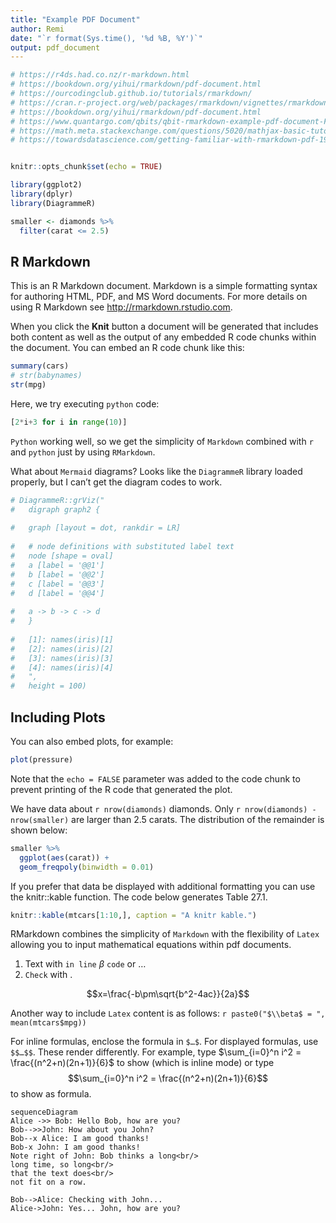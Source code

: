 ```yaml
---
title: "Example PDF Document"
author: Remi
date: "`r format(Sys.time(), '%d %B, %Y')`"
output: pdf_document
---
```


```r
# https://r4ds.had.co.nz/r-markdown.html
# https://bookdown.org/yihui/rmarkdown/pdf-document.html
# https://ourcodingclub.github.io/tutorials/rmarkdown/
# https://cran.r-project.org/web/packages/rmarkdown/vignettes/rmarkdown.html
# https://bookdown.org/yihui/rmarkdown/pdf-document.html
# https://www.quantargo.com/qbits/qbit-rmarkdown-example-pdf-document-FEN_bLjx2?panel=viewer
# https://math.meta.stackexchange.com/questions/5020/mathjax-basic-tutorial-and-quick-reference
# https://towardsdatascience.com/getting-familiar-with-rmarkdown-pdf-19fed1864952


knitr::opts_chunk$set(echo = TRUE)

library(ggplot2)
library(dplyr)
library(DiagrammeR)

smaller <- diamonds %>%
  filter(carat <= 2.5)
```

## R Markdown

This is an R Markdown document. Markdown is a simple formatting syntax for authoring HTML, PDF, and MS Word documents. For more details on using R Markdown see <http://rmarkdown.rstudio.com>.

When you click the **Knit** button a document will be generated that includes both content as well as the output of any embedded R code chunks within the document. You can embed an R code chunk like this:

```r
summary(cars)
# str(babynames)
str(mpg)
```

Here, we try executing `python` code:

```python
[2*i+3 for i in range(10)]
```
`Python` working well, so we get the simplicity of `Markdown` combined with `r` and `python` just by using `RMarkdown`.

What about `Mermaid` diagrams? Looks like the `DiagrammeR` library loaded properly, but I can't get the diagram codes to work.

```r

# DiagrammeR::grViz("
#   digraph graph2 {
  
#   graph [layout = dot, rankdir = LR]
  
#   # node definitions with substituted label text
#   node [shape = oval]
#   a [label = '@@1']
#   b [label = '@@2']
#   c [label = '@@3']
#   d [label = '@@4']
  
#   a -> b -> c -> d
#   }
  
#   [1]: names(iris)[1]
#   [2]: names(iris)[2]
#   [3]: names(iris)[3]
#   [4]: names(iris)[4]
#   ",
#   height = 100)

```

## Including Plots

You can also embed plots, for example:

```r
plot(pressure)
```

Note that the `echo = FALSE` parameter was added to the code chunk to prevent printing of the R code that generated the plot.

We have data about `r nrow(diamonds)` diamonds. Only 
`r nrow(diamonds) - nrow(smaller)` are larger than
2.5 carats. The distribution of the remainder is shown
below:

```r
smaller %>% 
  ggplot(aes(carat)) +
  geom_freqpoly(binwidth = 0.01)
```

If you prefer that data be displayed with additional formatting you can use the knitr::kable function. The code below generates Table 27.1.

```r
knitr::kable(mtcars[1:10,], caption = "A knitr kable.")
```

RMarkdown combines the simplicity of `Markdown` with the flexibility of `Latex` allowing you to input mathematical equations within pdf documents.

1. Text with `in line` $\beta$ `code`  or ...
1. `Check` with \texttt{in line $\beta$ code}.

$$x=\frac{-b\pm\sqrt{b^2-4ac}}{2a}$$

```{=latex}
\begin{tabular}{ll}
A & B \\
A & B \\
\end{tabular}

\begin{align}
v^2 &= u^2+2as \\
& = \exp(mt) \star \left\{\frac{l}{2\sqrt{\pi t^3}} \exp(-l^2/{4t})\right\} \\
& = F_1 * F_2
\end{align}
```

Another way to include `Latex` content is as follows: `r paste0("$\\beta$ = ", mean(mtcars$mpg))`

For inline formulas, enclose the formula in `$…$`. For displayed formulas, use `$$…$$`. These render differently. For example, type $\sum_{i=0}^n i^2 = \frac{(n^2+n)(2n+1)}{6}$ to show (which is inline mode) or type $$\sum_{i=0}^n i^2 = \frac{(n^2+n)(2n+1)}{6}$$ to show as formula.


```mermaid
sequenceDiagram
Alice ->> Bob: Hello Bob, how are you?
Bob-->>John: How about you John?
Bob--x Alice: I am good thanks!
Bob-x John: I am good thanks!
Note right of John: Bob thinks a long<br/>
long time, so long<br/>
that the text does<br/>
not fit on a row.

Bob-->Alice: Checking with John...
Alice->John: Yes... John, how are you?
```

```{=latex}
\begin{align*}
v^2 &=u^2+2as \\
10^2 &=u^2+2(10)(3.2) \\
u^2 &=100-64 \\
&=36 \\
u&=\sqrt{36} \\
&=6ms^{-1}
\end{align*}
```
